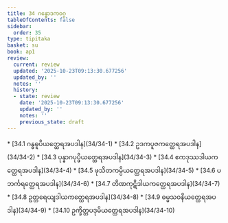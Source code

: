 ```yaml
---
title: 34 ဂန္ဓောဒကဝဂ္ဂ
tableOfContents: false
sidebar:
  order: 35
type: tipitaka
basket: su
book: ap1
review:
  current: review
  updated: '2025-10-23T09:13:30.677256'
  updated_by: ''
  notes: ''
  history:
  - state: review
    date: '2025-10-23T09:13:30.677256'
    updated_by: ''
    notes: ''
    previous_state: draft
---
```



<ReviewStatus review={frontmatter.review} showDetails={true} />

<HypothesisAnnotation frontmatter={frontmatter} />

<DynamicBreadcrumb />



<TableOfContents book="ap1" section="34">
* [34.1 ဂန္ဓဓူပိယတ္ထေရအပဒါန](34/34-1)
* [34.2 ဥဒကပူဇကတ္ထေရအပဒါန](34/34-2)
* [34.3 ပုန္နာဂပုပ္ဖိယတ္ထေရအပဒါန](34/34-3)
* [34.4 ဧကဒုဿဒါယကတ္ထေရအပဒါန](34/34-4)
* [34.5 ဖုသိတကမ္ပိယတ္ထေရအပဒါန](34/34-5)
* [34.6 ပဘင်္ကရတ္ထေရအပဒါန](34/34-6)
* [34.7 တိဏကုဋိဒါယကတ္ထေရအပဒါန](34/34-7)
* [34.8 ဥတ္တရေယျဒါယကတ္ထေရအပဒါန](34/34-8)
* [34.9 ဓမ္မသဝနိယတ္ထေရအပဒါန](34/34-9)
* [34.10 ဥက္ခိတ္တပဒုမိယတ္ထေရအပဒါန](34/34-10)
</TableOfContents>